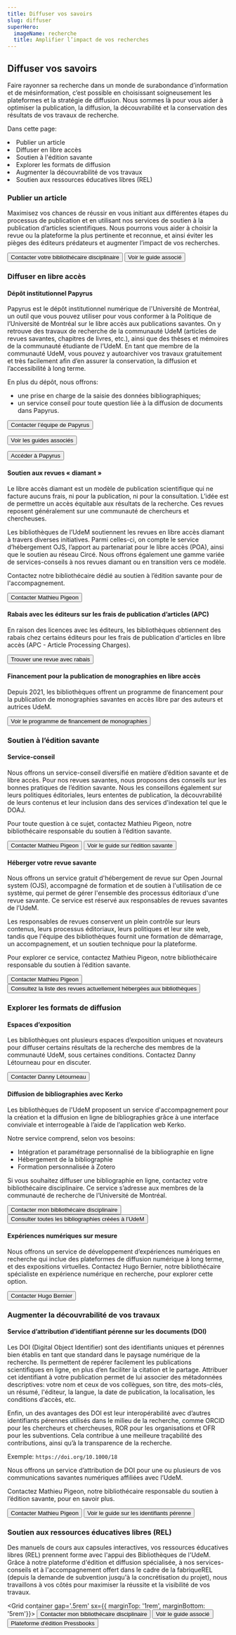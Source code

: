 ```yaml
---
title: Diffuser vos savoirs
slug: diffuser
superHero:
  imageName: recherche
  title: Amplifier l’impact de vos recherches
---
```



## Diffuser vos savoirs

Faire rayonner sa recherche dans un monde de surabondance d’information et de mésinformation, c’est possible en choisissant soigneusement les plateformes et la stratégie de diffusion. Nous sommes là pour vous aider à optimiser la publication, la diffusion, la découvrabilité et la conservation des résultats de vos travaux de recherche.

Dans cette page:

<Liste variant="fleche">
  <li><Link to="#publier-un-article">Publier un article</Link></li>
  <li><Link to="#diffuser-en-libre-acces">Diffuser en libre accès</Link></li>
  <li><Link to="#soutien-a-ledition-savante">Soutien à l'édition savante</Link></li>
  <li><Link to="#explorer-les-formats-de-diffusion">Explorer les formats de diffusion</Link></li>
  <li><Link to="#augmenter-la-decouvrabilite-de-vos-travaux">Augmenter la découvrabilité de vos travaux</Link></li>
  <li><Link to="#soutien-aux-ressources-educatives-libres-rel">Soutien aux ressources éducatives libres (REL)</Link></li>
</Liste>

### Publier un article

Maximisez vos chances de réussir en vous initiant aux différentes étapes du processus de publication et en utilisant nos services de soutien à la publication d’articles scientifiques. Nous pourrons vous aider à choisir la revue ou la plateforme la plus pertinente et reconnue, et ainsi éviter les pièges des éditeurs prédateurs et augmenter l’impact de vos recherches.

<Button primary href="/nous-joindre/notre-equipe">Contacter votre bibliothécaire disciplinaire</Button>
<Button secondary href="https://boite-outils.bib.umontreal.ca/c.php?g=729337&p=5232780">Voir le guide associé</Button>


### Diffuser en libre accès

#### Dépôt institutionnel Papyrus

Papyrus est le dépôt institutionnel numérique de l'Université de Montréal, un outil que vous pouvez utiliser pour vous conformer à la Politique de l’Université de Montréal sur le libre accès aux publications savantes. On y retrouve des travaux de recherche de la communauté UdeM (articles de revues savantes, chapitres de livres, etc.), ainsi que des thèses et mémoires de la communauté étudiante de l’UdeM. En tant que membre de la communauté UdeM, vous pouvez y autoarchiver vos travaux gratuitement et très facilement afin d’en assurer la conservation, la diffusion et l’accessibilité à long terme.

En plus du dépôt, nous offrons:

- une prise en charge de la saisie des données bibliographiques;
- un service conseil pour toute question liée à la diffusion de documents dans Papyrus.

<Button primary href="mailto:depot@bib.umontreal.ca">Contacter l’équipe de Papyrus</Button>

<Button secondary href="https://boite-outils.bib.umontreal.ca/recherche">Voir les guides associés</Button>

<Button secondary href="https://umontreal.scholaris.ca/home">Accéder à Papyrus</Button>

#### Soutien aux revues « diamant »

Le libre accès diamant est un modèle de publication scientifique qui ne facture aucuns frais, ni pour la publication, ni pour la consultation.   L’idée est de permettre un accès équitable aux résultats de la recherche.  Ces revues reposent généralement sur une communauté de chercheurs et chercheuses. 

Les bibliothèques de l’UdeM soutiennent les revues en libre accès diamant à travers diverses initiatives. Parmi celles-ci, on compte le service d’hébergement OJS, l’apport au partenariat pour le libre accès (POA), ainsi que le soutien au réseau Circé. Nous offrons également une gamme variée de services-conseils à nos revues diamant ou en transition vers ce modèle. 

Contactez notre bibliothécaire dédié au soutien à l’édition savante pour de l'accompagnement. 

<Button primary href="mailto:mathieu.pigeon@umontreal.ca">Contacter Mathieu Pigeon</Button>

#### Rabais avec les éditeurs sur les frais de publication d’articles (APC)

En raison des licences avec les éditeurs, les bibliothèques obtiennent des rabais chez certains éditeurs pour les frais de publication d'articles en libre accès (APC - Article Processing Charges).

<Button primary href="https://search.scifree.se/umontreal">Trouver une revue avec rabais</Button>

#### Financement pour la publication de monographies en libre accès

Depuis 2021, les bibliothèques offrent un programme de financement pour la publication de monographies savantes en accès libre par des auteurs et autrices UdeM.
  
<Button primary href="financement-monographie">Voir le programme de financement de monographies</Button>

### Soutien à l’édition savante

#### Service-conseil

Nous offrons un service-conseil diversifié en matière d’édition savante et de libre accès. Pour nos revues savantes, nous proposons des conseils sur les bonnes pratiques de l’édition savante. Nous les conseillons également sur leurs politiques éditoriales, leurs ententes de publication, la découvrabilité de leurs contenus et leur inclusion dans des services d'indexation tel que le DOAJ.

Pour toute question à ce sujet, contactez Mathieu Pigeon, notre bibliothécaire responsable du soutien à l’édition savante.

<Button primary href="mailto:mathieu.pigeon@umontreal.ca">Contacter Mathieu Pigeon</Button>
<Button secondary href="https://boite-outils.bib.umontreal.ca/recherche/soutien-revues-savantes">Voir le guide sur l'édition savante</Button>

#### Héberger votre revue savante

Nous offrons un service gratuit d'hébergement de revue sur Open Journal system (OJS), accompagné de formation et de soutien à l'utilisation de ce système, qui permet de gérer l'ensemble des processus éditoriaux d'une revue savante. Ce service est réservé aux responsables de revues savantes de l’UdeM.

Les responsables de revues conservent un plein contrôle sur leurs contenus, leurs processus éditoriaux, leurs politiques et leur site web, tandis que l'équipe des bibliothèques fournit une formation de démarrage, un accompagnement, et un soutien technique pour la plateforme.

Pour explorer ce service, contactez Mathieu Pigeon, notre bibliothécaire responsable du soutien à l’édition savante.

<Button primary href="mailto:mathieu.pigeon@umontreal.ca">Contacter Mathieu Pigeon</Button>
<Button secondary href="https://boite-outils.bib.umontreal.ca/c.php?g=730144#clients-ojs">Consultez la liste des revues actuellement hébergées aux bibliothèques</Button>

### Explorer les formats de diffusion

#### Espaces d’exposition

Les bibliothèques ont plusieurs espaces d’exposition uniques et novateurs pour diffuser certains résultats de la recherche des membres de la communauté UdeM, sous certaines conditions. 
Contactez Danny Létourneau pour en discuter.

<Button primary href="mailto:danny.letourneau@umontreal.ca">Contacter Danny Létourneau</Button>

#### Diffusion de bibliographies avec Kerko

Les bibliothèques de l'UdeM proposent un service d'accompagnement pour la création et la diffusion en ligne de bibliographies grâce à une interface conviviale et interrogeable à l’aide de l’application web Kerko. 

Notre service comprend, selon vos besoins: 
- Intégration et paramétrage personnalisé de la bibliographie en ligne
- Hébergement de la bibliographie
- Formation personnalisée à Zotero

Si vous souhaitez diffuser une bibliographie en ligne, contactez votre bibliothécaire disciplinaire. Ce service s’adresse aux membres de la communauté de recherche de l’Université de Montréal.

<Button primary href="/nous-joindre/notre-equipe">Contacter mon bibliothécaire disciplinaire</Button>
<Button secondary href="kerko">Consulter toutes les bibliographies créées à l’UdeM</Button>

#### Expériences numériques sur mesure

Nous offrons un service de développement d’expériences numériques en recherche qui inclue des plateformes de diffusion numérique à long terme, et des expositions virtuelles. 
Contactez Hugo Bernier, notre bibliothécaire spécialiste en expérience numérique en recherche, pour explorer cette option.

<Button primary href="mailto:hugo.bernier@umontreal.ca">Contacter Hugo Bernier</Button>

### Augmenter la découvrabilité de vos travaux
#### Service d’attribution d’identifiant pérenne sur les documents (DOI)
Les DOI (Digital Object Identifier) sont des identifiants uniques et pérennes bien établis en tant que standard dans le paysage numérique de la recherche. Ils permettent de repérer facilement les publications scientifiques en ligne, en plus d’en faciliter la citation et le partage.
Attribuer cet identifiant à votre publication permet de lui associer des métadonnées descriptives: votre nom et ceux de vos collègues, son titre, des mots-clés, un résumé, l'éditeur, la langue, la date de publication, la localisation, les conditions d’accès, etc.

Enfin, un des avantages des DOI est leur interopérabilité avec d’autres identifiants pérennes utilisés dans le milieu de la recherche, comme ORCID pour les chercheurs et chercheuses, ROR pour les organisations et OFR pour les subventions. Cela contribue à une meilleure traçabilité des contributions, ainsi qu’à la transparence de la recherche.

Exemple: `https://doi.org/10.1000/18`

Nous offrons un service d’attribution de DOI pour une ou plusieurs de vos communications savantes numériques affiliées avec l’UdeM.

Contactez Mathieu Pigeon, notre bibliothécaire responsable du soutien à l’édition savante, pour en savoir plus.

<Button primary href="mailto:mathieu.pigeon@umontreal.ca">Contacter Mathieu Pigeon</Button>
<Button secondary href="https://boite-outils.bib.umontreal.ca/c.php?g=730144&p=5335495">Voir le guide sur les identifiants pérenne</Button>

### Soutien aux ressources éducatives libres (REL)

Des manuels de cours aux capsules interactives, vos ressources éducatives libres (REL) prennent forme avec l'appui des Bibliothèques de l'UdeM. Grâce à notre plateforme d'édition et diffusion spécialisée, à nos services-conseils et à l'accompagnement offert dans le cadre de la fabriqueREL (depuis la demande de subvention jusqu'à la concrétisation du projet), nous travaillons à vos côtés pour maximiser la réussite et la visibilité de vos travaux.

<Grid container gap='.5rem' sx={{ marginTop: '1rem', marginBottom: '5rem'}}>
  <Button primary href="/nous-joindre/notre-equipe">Contacter mon bibliothécaire disciplinaire</Button>
  <Button secondary href="https://boite-outils.bib.umontreal.ca/trouver-evaluer/rel">Voir le guide associé</Button>
  <Button secondary href="https://rel.bib.umontreal.ca/">Plateforme d'édition Pressbooks</Button>
</Grid>

